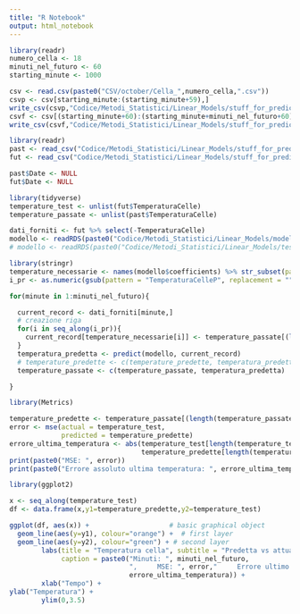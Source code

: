 ```yaml
---
title: "R Notebook"
output: html_notebook
---
```


```r
library(readr)
numero_cella <- 18
minuti_nel_futuro <- 60
starting_minute <- 1000

csv <- read.csv(paste0("CSV/october/Cella_",numero_cella,".csv"))
csvp <- csv[starting_minute:(starting_minute+59),]
write_csv(csvp,"Codice/Metodi_Statistici/Linear_Models/stuff_for_prediction_test/dati_passati.csv")
csvf <- csv[(starting_minute+60):(starting_minute+minuti_nel_futuro+60),]
write_csv(csvf,"Codice/Metodi_Statistici/Linear_Models/stuff_for_prediction_test/dati_futuri.csv")
```


```r
library(readr)
past <- read_csv("Codice/Metodi_Statistici/Linear_Models/stuff_for_prediction_test/dati_passati.csv")
fut <- read_csv("Codice/Metodi_Statistici/Linear_Models/stuff_for_prediction_test/dati_futuri.csv")
```

```r
past$Date <- NULL
fut$Date <- NULL
```


```r
library(tidyverse)
temperature_test <- unlist(fut$TemperaturaCelle)
temperature_passate <- unlist(past$TemperaturaCelle)

dati_forniti <- fut %>% select(-TemperaturaCelle)
modello <- readRDS(paste0("Codice/Metodi_Statistici/Linear_Models/modello_cella_",numero_cella,".rds"))
# modello <- readRDS(paste0("Codice/Metodi_Statistici/Linear_Models/test_modello_semplice_cella_",numero_cella,".rds"))
```

```r
library(stringr)
temperature_necessarie <- names(modello$coefficients) %>% str_subset(pattern = "TemperaturaCelleP.*")
i_pr <- as.numeric(gsub(pattern = "TemperaturaCelleP", replacement = "", x=temperature_necessarie))


```
```r



for(minute in 1:minuti_nel_futuro){

  current_record <- dati_forniti[minute,]
  # creazione riga
  for(i in seq_along(i_pr)){
    current_record[temperature_necessarie[i]] <- temperature_passate[(length(temperature_passate) - i_pr[i])]
  }
  temperatura_predetta <- predict(modello, current_record)
  # temperature_predette <- c(temperature_predette, temperatura_predetta)
  temperature_passate <- c(temperature_passate, temperatura_predetta)

}
```
```r
library(Metrics)

temperature_predette <- temperature_passate[(length(temperature_passate) - minuti_nel_futuro):length(temperature_passate)]
error <- mse(actual = temperature_test,
             predicted = temperature_predette)
errore_ultima_temperatura <- abs(temperature_test[length(temperature_test)] -
                                 temperature_predette[length(temperature_predette)])
print(paste0("MSE: ", error))
print(paste0("Errore assoluto ultima temperatura: ", errore_ultima_temperatura))
```
```r
library(ggplot2)

x <- seq_along(temperature_test)
df <- data.frame(x,y1=temperature_predette,y2=temperature_test)

ggplot(df, aes(x)) +                    # basic graphical object
  geom_line(aes(y=y1), colour="orange") +  # first layer
  geom_line(aes(y=y2), colour="green") + # second layer
        labs(title = "Temperatura cella", subtitle = "Predetta vs attuale",
             caption = paste0("Minuti: ", minuti_nel_futuro,
                              ",     MSE: ", error,"     Errore ultimo minuto: ",
                              errore_ultima_temperatura)) +
        xlab("Tempo") +
ylab("Temperatura") +
        ylim(0,3.5)
```
